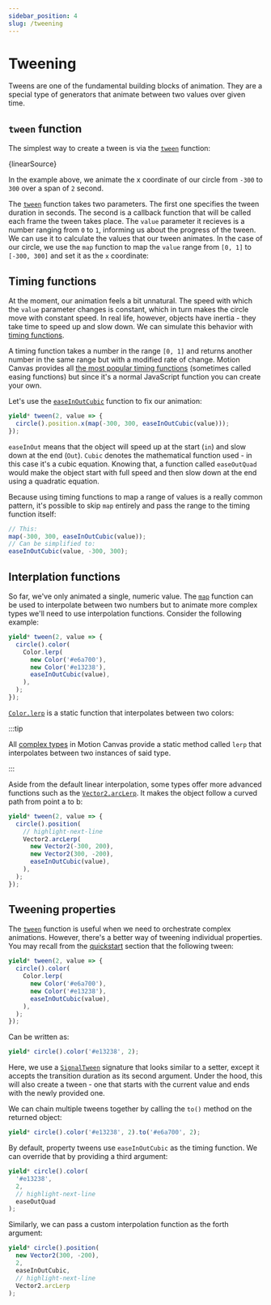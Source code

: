 ```yaml
---
sidebar_position: 4
slug: /tweening
---
```



# Tweening

Tweens are one of the fundamental building blocks of animation.
They are a special type of generators that animate between two values
over given time.

## `tween` function

The simplest way to create a tween is via the
[`tween`](/api/core/tweening#tween) function:

<CodeBlock language="tsx">{linearSource}</CodeBlock>

In the example above, we animate the x coordinate of our circle
from `-300` to `300` over a span of `2` second.

The [`tween`](/api/core/tweening#tween) function takes two parameters.
The first one specifies the tween duration in seconds. The second is
a callback function that will be called each frame the tween takes
place. The `value` parameter it recieves is a number ranging from `0`
to `1`, informing us about the progress of the tween. We can use it to
calculate the values that our tween animates. In the case of our circle,
we use the `map` function to map the `value` range from `[0, 1]` to
`[-300, 300]` and set it as the `x` coordinate:

<AnimationPlayer small name="tweening-linear" />

## Timing functions

At the moment, our animation feels a bit unnatural. The speed with which
the `value` parameter changes is constant, which in turn makes the circle
move with constant speed. In real life, however, objects have inertia -
they take time to speed up and slow down. We can simulate this behavior
with [timing functions](/api/core/tweening).

A timing function takes a number in the range `[0, 1]` and returns another
number in the same range but with a modified rate of change.
Motion Canvas provides all
[the most popular timing functions](https://easings.net/) (sometimes called
easing functions) but since it's a normal JavaScript function you can create
your own.

Let's use the [`easeInOutCubic`](/api/core/tweening#easeInOutCubic) function
to fix our animation:

```ts
yield* tween(2, value => {
  circle().position.x(map(-300, 300, easeInOutCubic(value)));
});
```

<AnimationPlayer small name="tweening-cubic" />

`easeInOut` means that the object will speed up at the start (`in`) and slow
down at the end (`Out`). `Cubic` denotes the mathematical function used -
in this case it's a cubic equation. Knowing that, a function called
`easeOutQuad` would make the object start with full speed and then slow down
at the end using a quadratic equation.

Because using timing functions to map a range of values is a really common
pattern, it's possible to skip `map` entirely and pass the range to the
timing function itself:

```ts
// This:
map(-300, 300, easeInOutCubic(value));
// Can be simplified to:
easeInOutCubic(value, -300, 300);
```

## Interplation functions

So far, we've only animated a single, numeric value.
The [`map`](/api/core/tweening#map) function can be used to interpolate between
two numbers but to animate more complex types we'll need to use interpolation
functions. Consider the following example:

```ts
yield* tween(2, value => {
  circle().color(
    Color.lerp(
      new Color('#e6a700'),
      new Color('#e13238'),
      easeInOutCubic(value),
    ),
  );
});
```

[`Color.lerp`](/api/core/types/Color#lerp) is a static function that
interpolates between two colors:

<AnimationPlayer small name="tweening-color" />

:::tip

All [complex types](/api/core/types) in Motion Canvas provide a static method
called `lerp` that interpolates between two instances of said type.

:::

Aside from the default linear interpolation, some types offer more advanced
functions such as the [`Vector2.arcLerp`](/api/core/types/Vector2#arcLerp).
It makes the object follow a curved path from point a to b:

```ts
yield* tween(2, value => {
  circle().position(
    // highlight-next-line
    Vector2.arcLerp(
      new Vector2(-300, 200),
      new Vector2(300, -200),
      easeInOutCubic(value),
    ),
  );
});
```

<AnimationPlayer small name="tweening-vector" />

## Tweening properties

The [`tween`](/api/core/tweening#tween) function is useful when we need to
orchestrate complex animations. However, there's a better way of tweening
individual properties. You may recall from the
[quickstart](/docs/quickstart) section that the following
tween:

```ts
yield* tween(2, value => {
  circle().color(
    Color.lerp(
      new Color('#e6a700'),
      new Color('#e13238'),
      easeInOutCubic(value),
    ),
  );
});
```

Can be written as:

```ts
yield* circle().color('#e13238', 2);
```

Here, we use a [`SignalTween`](/api/core/signals/SignalTween) signature that
looks similar to a setter, except it accepts the transition duration as its
second argument. Under the hood, this will also create a tween - one that
starts with the current value and ends with the newly provided one.

We can chain multiple tweens together by calling the
`to()` method on the returned object:
```ts
yield* circle().color('#e13238', 2).to('#e6a700', 2);
```

By default, property tweens use `easeInOutCubic` as the timing function.
We can override that by providing a third argument:

```ts
yield* circle().color(
  '#e13238',
  2,
  // highlight-next-line
  easeOutQuad
);
```

Similarly, we can pass a custom interpolation function as the forth argument:

```ts
yield* circle().position(
  new Vector2(300, -200),
  2,
  easeInOutCubic,
  // highlight-next-line
  Vector2.arcLerp
);
```